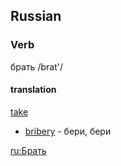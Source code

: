 ==Russian==

===Verb===

брать /brat'/

====translation====
[[take]]


*[[bribery]] - бери, бери

[[ru:Брать]]